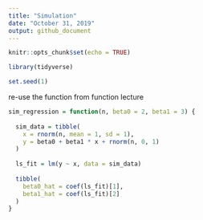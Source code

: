 ```yaml
---
title: "Simulation"
date: "October 31, 2019"
output: github_document
---
```


```r
knitr::opts_chunk$set(echo = TRUE)

library(tidyverse)

set.seed(1)
```

re-use the function from function lecture

```r
sim_regression = function(n, beta0 = 2, beta1 = 3) {
  
  sim_data = tibble(
    x = rnorm(n, mean = 1, sd = 1),
    y = beta0 + beta1 * x + rnorm(n, 0, 1)
  )
  
  ls_fit = lm(y ~ x, data = sim_data)
  
  tibble(
    beta0_hat = coef(ls_fit)[1],
    beta1_hat = coef(ls_fit)[2]
  )
}
```

